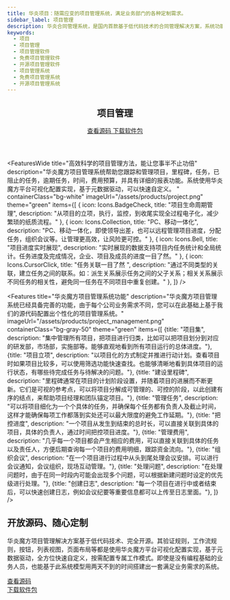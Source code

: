 ```yaml
---
title: 华炎项目：随需应变的项目管理系统，满足业务部门的各种定制需求。
sidebar_label: 项目管理
description: 华炎合同管理系统，是国内首款基于低代码技术的合同管理解决方案，系统功能涵盖合同订立、执行、跟踪、变更、验收、付款、监督、统计的整个管理过程，并提供低代码开发工具华炎魔方，通过调整配置文件就能调整合同台账、业务字段、审批流程、统计报表等，快速满足业务部门的个性化需求。
keywords:
  - 项目
  - 项目管理
  - 项目管理软件
  - 免费项目管理软件
  - 开源项目管理软件
  - 项目管理系统
  - 免费项目管理系统
  - 开源项目管理系统
---
```





<header class="py-6 border-b border-gray-200">
  <div class="max-w-7xl mx-auto px-4 sm:px-6 lg:px-8">
    <div class="md:flex md:items-center md:justify-between">
      <div class="flex-1 min-w-0">
        <h2 class="text-2xl font-bold leading-7 text-gray-900 sm:text-3xl sm:truncate">
          项目管理
        </h2>
      </div>
      <div class="mt-4 flex md:mt-0 md:ml-4">
        <a href="https://github.com/steedos/project-management-app/blob/master/README_cn.md" class="inline-flex items-center px-4 py-2 border border-gray-300 rounded-md shadow-sm text-sm font-medium text-gray-700 bg-white hover:bg-gray-50 focus:outline-none focus:ring-2 focus:ring-offset-2 focus:ring-indigo-500">
          查看源码
        </a>
        <a href="https://github.com/steedos/steedos-app-contract/releases" class="ml-3 inline-flex items-center px-4 py-2 border border-transparent rounded-md shadow-sm text-sm font-medium text-white bg-indigo-600 hover:bg-indigo-700 hover:text-white focus:outline-none focus:ring-2 focus:ring-offset-2 focus:ring-indigo-500">
          下载软件包
        </a>
      </div>
    </div>
  </div>
</header>


<FeaturesWide
  title="高效科学的项目管理方法，能让您事半不止功倍"
  description="华炎魔方项目管理系统帮助您跟踪和管理项目，里程碑，任务，已阻止的任务，逾期任务，时间，费用预算，并具有详细的报表功能。系统使用华炎魔方平台可视化配置实现，基于元数据驱动，可以快速自定义。
"
  containerClass="bg-white"
  imageUrl="/assets/products/project.png"
  theme="green"
  items={[
    {
      icon: Icons.BadgeCheck,
      title: "项目生命周期管理", 
      description: "从项目的立项，执行，监控，到收尾实现全过程电子化，减少繁琐的纸质流程。"
    },
    {
      icon: Icons.Collection,
      title: "PC、移动一体化", 
      description: "PC、移动一体化，即使领导出差，也可以远程管理项目进度，分配任务，组织会议等。让管理更高效，让风险更可控。"
    },
    {
      icon: Icons.Bell,
      title: "项目进度实时展现", 
      description: "实时展现的数据支持项目内任务统计和全局统计。任务进度及完成情况，企业、项目及成员的进度一目了然。"
    },
    {
      icon: Icons.CursorClick,
      title: "任务关联一目了然 ", 
      description: "通过不同类型的关联，建立任务之间的联系。如：派生关系展示任务之间的父子关系；相关关系展示不同任务的相关性，避免同一任务在不同项目中重复创建。"
    },
  ]}
/>

<Features 
  title="华炎魔方项目管理系统功能"
  description="华炎魔方项目管理系统已经具备完善的功能，由于每个公司业务需求不同，您可以在此基础上基于我们的源代码配置出个性化的项目管理系统。"
  imageUrl="/assets/products/project_management.png"
  containerClass="bg-gray-50"
  theme="green"
  items={[
    {title: "项目集", description: "集中管理所有项目，把项目进行归类，比如可以把项目划分到对应的研发部，市场部，实施部等。能够直观地看到所有项目运行的总体进度。"},
    {title: "项目立项", description: "以项目化的方式制定并推进行动计划。查看项目时如果项目比较多，可以使用筛选功能快速查找。也能够清晰地看到具体项目的运行状态，有哪些待完成任务与待解决的问题。"},
    {title: "建设里程碑", description: "里程碑通常在项目的计划阶段设置，并随着项目的进展而不断更新。它们是可视的参考点，可以将项目分解成可管理的、可控的阶段，以此创建有序的结点，来帮助项目经理和团队锚定项目。"},
    {title: "管理任务", description: "可以将项目细化为一个个具体的任务，并确保每个任务都有负责人及截止时间，这样才能确保每项工作都落到实处还可以最大限度的避免工作延期。"},
    {title: "把控进度", description: "一个项目从发生到结束的总时长，可以直接关联到具体的项目，具体的负责人，通过时间把控项目进度。"},
    {title: "管理费用", description: "几乎每一个项目都会产生相应的费用，可以直接关联到具体的任务以及责任人，方便后期查询每一个项目的费用明细，跟踪资金流向。"},
    {title: "组织会议", description: "在一个项目进行过程中从头到尾处理会议安排。可以进行会议通知，会议组织，现场互动管理。"},
    {title: "处理问题", description: "在处理问题时，由于在同一时段内可能会出现多个问题，可以根据新建问题时设定的优先级进行处理。"},
    {title: "创建日志", description: "每一个项目在进行中或者结束后，可以快速创建日志，例如会议纪要等重要信息都可以上传至日志里面。"},
  ]}
/>



<div class="bg-gray-200">
  <div class="max-w-screen-xl mx-auto text-center py-10 px-4 sm:px-6 lg:py-12 lg:px-8">
    <h2 class="text-3xl leading-9 font-extrabold tracking-tight text-gray-900 sm:text-4xl sm:leading-10">
      开放源码、随心定制
    </h2>
    <p class="mt-4 text-xl leading-7 text-gray-500 lg:mx-auto">
      华炎魔方项目管理解决方案基于低代码技术、完全开源。其验证规则，工作流规则，按钮，列表视图，页面布局等都是使用华炎魔方平台可视化配置实现，基于元数据驱动，全方位快速自定义，按需配置专属工作模式。即使是没有编程基础的业务人员，也能基于此系统模型用两天不到的时间搭建出一套满足业务需求的系统。
    </p>
      <div class="mt-8 flex flex justify-center justify-start">
        <div class="rounded-md shadow">
          <a href="https://github.com/steedos/project-management-app/blob/master/README_cn.md" target="_blank" class="w-full flex items-center justify-center px-8 py-3 border border-transparent text-base leading-6 font-medium rounded-md text-white bg-green-600 hover:bg-green-500 hover:text-white focus:outline-none focus:border-green-700 focus:shadow-outline-green transition duration-150 ease-in-out md:py-4 md:text-lg md:px-10">
            查看源码
          </a>
        </div>
        <div class="ml-3 rounded-md shadow">
          <a href="https://github.com/steedos/steedos-app-contract/releases" class="w-full flex items-center justify-center px-8 py-3 border border-transparent text-base leading-6 font-medium rounded-md text-green-600 bg-white hover:text-green-500 focus:outline-none focus:border-green-300 focus:shadow-outline-green transition duration-150 ease-in-out md:py-4 md:text-lg md:px-10">
            下载软件包
          </a>
        </div>
      </div>
  </div>
</div>